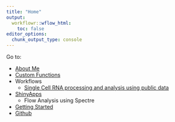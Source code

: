 ```yaml
---
title: "Home"
output:
  workflowr::wflow_html:
    toc: false
editor_options:
  chunk_output_type: console
---
```

 
Go to:  
 
- [About Me](https://drthomasoneil.github.io/CVR-site/about.html)
- [Custom Functions](https://drthomasoneil.github.io/CVR-site/functions.html)
- Workflows
  - [Single Cell RNA processing and analysis using public data](https://drthomasoneil.github.io/CVR-site/workflow_sc.html)
- [ShinyApps](https://drthomasoneil.github.io/CVR-site/apps.html)
  - Flow Analysis using Spectre
- [Getting Started](https://drthomasoneil.github.io/CVR-site/start.html)
- [Github](https://github.com/DrThomasOneil/CVR-site) 

